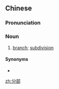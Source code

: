 ==Chinese==
{{zh-forms}}

===Pronunciation===
{{zh-pron
|m=fēnbù
|mn=hun-pō͘
|cat=n
}}

===Noun===
{{zh-noun}}

# [[branch]]; [[subdivision]] {{gloss|of an organisation}}

====Synonyms====
*{{zh-l|支部}}

[[zh:分部]]